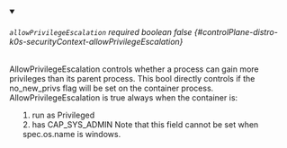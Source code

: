 
<details className="config-field" data-expandable="false" open>
<summary>

###### `allowPrivilegeEscalation` <span className="config-field-required" data-required="false">required</span> <span className="config-field-type">boolean</span> <span className="config-field-default">false</span> <span className="config-field-enum"></span> {#controlPlane-distro-k0s-securityContext-allowPrivilegeEscalation}

AllowPrivilegeEscalation controls whether a process can gain more
privileges than its parent process. This bool directly controls if
the no_new_privs flag will be set on the container process.
AllowPrivilegeEscalation is true always when the container is:
1) run as Privileged
2) has CAP_SYS_ADMIN
Note that this field cannot be set when spec.os.name is windows.

</summary>



</details>
